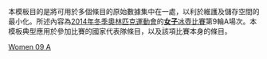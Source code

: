 <noinclude>
本模板目的是將可用於多個條目的原始數據集中在一處，以利於維護及儲存空間的最小化。所述內容為[[2014年冬季奧林匹克運動會]]的[[2014年冬季奧林匹克運動會女子冰壺比賽|'''女子'''冰壺比賽]]第9輪A場次。本模板典型應用於參加比賽的國家代表隊條目，以及該項比賽本身的條目。
</noinclude>{{Curlingbox
| sheet = A {{v|2014 Winter Olympics women's curling draw 9 sheet A}}
| team1 = {{flagIOC|USA|2014年冬季}}（[[Erika Brown|Brown]]）{{X}}
|1|0|1|0|2|0|0|2|0|0| |6
| team2 = {{flagIOC|SWE|2014年冬季}}（[[玛格丽塔·西格弗里德松|西格弗里德松]]）
|0|1|0|2|0|2|0|0|0|2| |7
}}<noinclude>
{{2014 Winter Olympics curling convenience template navbox}}
[[Category:2014年冬季奧林匹克運動會冰壺比賽模板|Women 09 A]]
</noinclude>